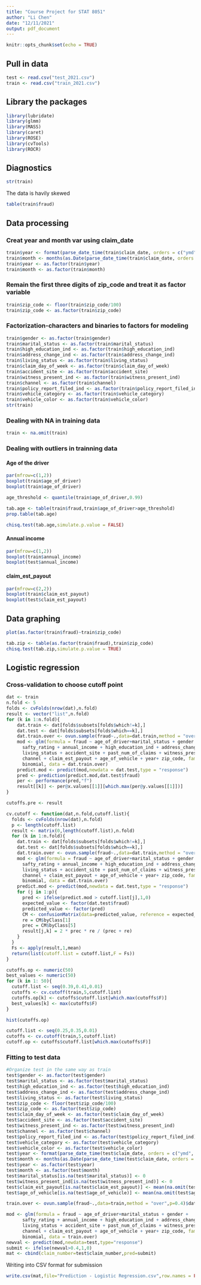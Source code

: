 ---
title: "Course Project for STAT 8051"
author: "Li Chen"
date: "12/11/2021"
output: pdf_document
---

```{r setup, include=FALSE}
knitr::opts_chunk$set(echo = TRUE)
```

## Pull in data

```{r}
test <- read.csv("test_2021.csv")
train <- read.csv("train_2021.csv")
```


## Library the packages
```{r}
library(lubridate)
library(glmm)
library(MASS)
library(caret)
library(ROSE)
library(cvTools)
library(ROCR)
```


## Diagnostics
```{r}
str(train)
```


The data is havily skewed
```{r}
table(train$fraud)
```

## Data processing 

### Creat year and month var using claim_date
```{r}
train$year <- format(parse_date_time(train$claim_date, orders = c("ymd", "mdy", "dmy")),format="%Y")
train$month <- months(as.Date(parse_date_time(train$claim_date, orders = c("ymd", "mdy", "dmy"))))
train$year <- as.factor(train$year)
train$month <- as.factor(train$month)
```

### Remain the first three digits of zip_code and treat it as factor variable
```{r}
train$zip_code <- floor(train$zip_code/100)
train$zip_code <- as.factor(train$zip_code)
```

### Factorization-characters and binaries to factors for modeling
```{r}
train$gender <- as.factor(train$gender)
train$marital_status <- as.factor(train$marital_status)
train$high_education_ind <- as.factor(train$high_education_ind)
train$address_change_ind <- as.factor(train$address_change_ind)
train$living_status <- as.factor(train$living_status)
train$claim_day_of_week <- as.factor(train$claim_day_of_week)
train$accident_site <- as.factor(train$accident_site)
train$witness_present_ind <- as.factor(train$witness_present_ind)
train$channel <- as.factor(train$channel)
train$policy_report_filed_ind <- as.factor(train$policy_report_filed_ind)
train$vehicle_category <- as.factor(train$vehicle_category)
train$vehicle_color <- as.factor(train$vehicle_color)
str(train)
```

### Dealing with NA in training data
```{r}
train <- na.omit(train)
```


### Dealing with outliers in trainning data

#### Age of the driver
```{r}
par(mfrow=c(1,2))
boxplot(train$age_of_driver)
boxplot(train$age_of_driver)
```


```{r}
age_threshold <- quantile(train$age_of_driver,0.99)
```

```{r}
tab.age <- table(train$fraud,train$age_of_driver>age_threshold)
prop.table(tab.age)
```

```{r}
chisq.test(tab.age,simulate.p.value = FALSE)
```

#### Annual income

```{r}
par(mfrow=c(1,2))
boxplot(train$annual_income)
boxplot(test$annual_income)
```


#### claim_est_payout

```{r}
par(mfrow=c(2,2))
boxplot(train$claim_est_payout)
boxplot(test$claim_est_payout)
```


## Data graphing

```{r}
plot(as.factor(train$fraud)~train$zip_code)
```

```{r}
tab.zip <- table(as.factor(train$fraud),train$zip_code)
chisq.test(tab.zip,simulate.p.value = TRUE)
```


## Logistic regression

### Cross-validation to choose cutoff point 
```{r}
dat <- train
n.fold <- 5
folds <- cvFolds(nrow(dat),n.fold)
result <- vector("list",n.fold)
for (k in 1:n.fold){
    dat.train <- dat[folds$subsets[folds$which!=k],]
    dat.test <- dat[folds$subsets[folds$which==k],]
    dat.train.over <- ovun.sample(fraud~.,data=dat.train,method = "over",p=0.5)$data
    mod <- glm(formula = fraud ~ age_of_driver+marital_status + gender + 
      safty_rating + annual_income + high_education_ind + address_change_ind + 
      living_status + accident_site + past_num_of_claims + witness_present_ind + 
      channel + claim_est_payout + age_of_vehicle + year+ zip_code, family =
      binomial, data = dat.train.over)
    predict.mod <- predict(mod,newdata = dat.test,type = "response")
    pred <- prediction(predict.mod,dat.test$fraud)
    per <- performance(pred,"f")
    result[[k]] <- per@x.values[[1]][which.max(per@y.values[[1]])]
}
```

```{r}
cutoffs.pre <- result
```

```{r}
cv.cutoff <- function(dat,n.fold,cutoff.list){
  folds <- cvFolds(nrow(dat),n.fold)
  p <- length(cutoff.list)
  result <- matrix(0,length(cutoff.list),n.fold)
  for (k in 1:n.fold){
    dat.train <- dat[folds$subsets[folds$which!=k],]
    dat.test <- dat[folds$subsets[folds$which==k],]
    dat.train.over <- ovun.sample(fraud~.,data=dat.train,method = "over",p=0.4)$data
    mod <- glm(formula = fraud ~ age_of_driver+marital_status + gender + 
      safty_rating + annual_income + high_education_ind + address_change_ind + 
      living_status + accident_site + past_num_of_claims + witness_present_ind + 
      channel + claim_est_payout + age_of_vehicle + year+ zip_code, family =
      binomial, data = dat.train.over)
    predict.mod <- predict(mod,newdata = dat.test,type = "response")
    for (j in 1:p){
      pred <- ifelse(predict.mod > cutoff.list[j],1,0)
      expected_value <- factor(dat.test$fraud)
      predicted_value <- factor(pred)
      CM <- confusionMatrix(data=predicted_value, reference = expected_value,positive = "1")
      re = CM$byClass[1]
      prec = CM$byClass[5]
      result[j,k] = 2 * prec * re / (prec + re)
    }
  }
  Fs <- apply(result,1,mean)
  return(list(cutoff.list = cutoff.list,F = Fs))
}
```


```{r}
cutoffs.op <- numeric(50)
best_values <- numeric(50)
for (k in 1: 50){
  cutoff.list <- seq(0.39,0.41,0.01)
  cutoffs <- cv.cutoff(train,5,cutoff.list)
  cutoffs.op[k] <- cutoffs$cutoff.list[which.max(cutoffs$F)]
  best_values[k] <- max(cutoffs$F)
}
```

```{r}
hist(cutoffs.op)
```

```{r}
cutoff.list <- seq(0.25,0.35,0.01)
cutoffs <- cv.cutoff(train,5,cutoff.list)
cutoff.op <- cutoffs$cutoff.list[which.max(cutoffs$F)]
```


### Fitting to test data
```{r}
#Organize test in the same way as train
test$gender <- as.factor(test$gender)
test$marital_status <- as.factor(test$marital_status)
test$high_education_ind <- as.factor(test$high_education_ind)
test$address_change_ind <- as.factor(test$address_change_ind)
test$living_status <- as.factor(test$living_status)
test$zip_code <- floor(test$zip_code/100)
test$zip_code <- as.factor(test$zip_code)
test$claim_day_of_week <- as.factor(test$claim_day_of_week)
test$accident_site <- as.factor(test$accident_site)
test$witness_present_ind <- as.factor(test$witness_present_ind)
test$channel <- as.factor(test$channel)
test$policy_report_filed_ind <- as.factor(test$policy_report_filed_ind)
test$vehicle_category <- as.factor(test$vehicle_category)
test$vehicle_color <- as.factor(test$vehicle_color)
test$year <- format(parse_date_time(test$claim_date, orders = c("ymd", "mdy", "dmy")),format="%Y")
test$month <- months(as.Date(parse_date_time(test$claim_date, orders = c("ymd", "mdy", "dmy"))))
test$year <- as.factor(test$year)
test$month <- as.factor(test$month)
test$marital_status[is.na(test$marital_status)] <- 0
test$witness_present_ind[is.na(test$witness_present_ind)] <- 0
test$claim_est_payout[is.na(test$claim_est_payout)] <- mean(na.omit(test$claim_est_payout))
test$age_of_vehicle[is.na(test$age_of_vehicle)] <- mean(na.omit(test$age_of_vehicle))
```


```{r}
train.over <- ovun.sample(fraud~.,data=train,method = "over",p=0.4)$data
```

```{r}
mod <- glm(formula = fraud ~ age_of_driver+marital_status + gender + 
      safty_rating + annual_income + high_education_ind + address_change_ind + 
      living_status + accident_site + past_num_of_claims + witness_present_ind + 
      channel + claim_est_payout + age_of_vehicle + year+ zip_code, family =
      binomial, data = train.over)
newval <- predict(mod,newdata=test,type="response")
submit <- ifelse(newval>0.4,1,0)
mat <- cbind(claim_number=test$claim_number,pred=submit)
```

Writing into CSV format for submission
```{r}
write.csv(mat,file="Prediction - Logistic Regression.csv",row.names = FALSE)
```